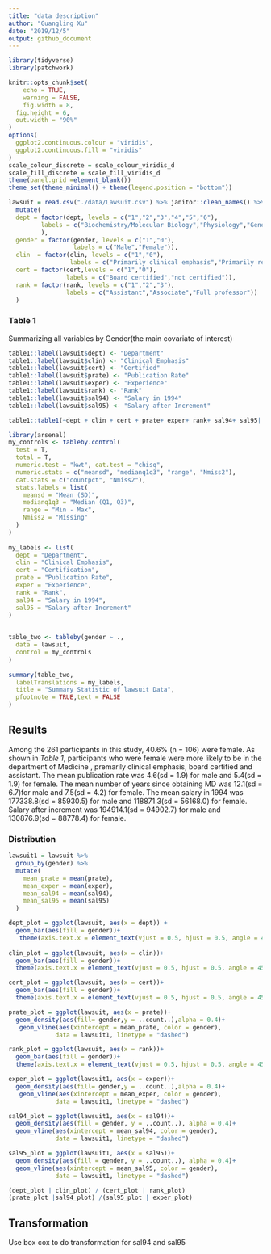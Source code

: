 ```yaml
---
title: "data description"
author: "Guangling Xu"
date: "2019/12/5"
output: github_document
---
```

```r
library(tidyverse)
library(patchwork)

knitr::opts_chunk$set(
    echo = TRUE,
    warning = FALSE,
    fig.width = 8, 
  fig.height = 6,
  out.width = "90%"
)
options(
  ggplot2.continuous.colour = "viridis",
  ggplot2.continuous.fill = "viridis"
)
scale_colour_discrete = scale_colour_viridis_d
scale_fill_discrete = scale_fill_viridis_d
theme(panel.grid =element_blank()) 
theme_set(theme_minimal() + theme(legend.position = "bottom"))
```


```r
lawsuit = read.csv("./data/Lawsuit.csv") %>% janitor::clean_names() %>% 
  mutate(
  dept = factor(dept, levels = c("1","2","3","4","5","6"),
         labels = c("Biochemistry/Molecular Biology","Physiology","Genetics","Pediatrics","Medicine","Surgery")
         ),
  gender = factor(gender, levels = c("1","0"),
                  labels = c("Male","Female")),
  clin  = factor(clin, levels = c("1","0"),
                 labels = c("Primarily clinical emphasis","Primarily research emphasis")),
  cert = factor(cert,levels = c("1","0"),
                labels = c("Board certified","not certified")),
  rank = factor(rank, levels = c("1","2","3"),
                labels = c("Assistant","Associate","Full professor"))
  )
```

### Table 1 

Summarizing all variables by Gender(the main covariate of interest)

```r

table1::label(lawsuit$dept) <- "Department"
table1::label(lawsuit$clin) <- "Clinical Emphasis"
table1::label(lawsuit$cert) <- "Certified"
table1::label(lawsuit$prate) <- "Publication Rate"
table1::label(lawsuit$exper) <- "Experience"
table1::label(lawsuit$rank) <- "Rank"
table1::label(lawsuit$sal94) <- "Salary in 1994"
table1::label(lawsuit$sal95) <- "Salary after Increment"

table1::table1(~dept + clin + cert + prate+ exper+ rank+ sal94+ sal95| gender, data = lawsuit)
```


```r
library(arsenal)
my_controls <- tableby.control(
  test = T,
  total = T,
  numeric.test = "kwt", cat.test = "chisq",
  numeric.stats = c("meansd", "medianq1q3", "range", "Nmiss2"),
  cat.stats = c("countpct", "Nmiss2"),
  stats.labels = list(
    meansd = "Mean (SD)",
    medianq1q3 = "Median (Q1, Q3)",
    range = "Min - Max",
    Nmiss2 = "Missing"
  )
)
 
my_labels <- list(
  dept = "Department",
  clin = "Clinical Emphasis",
  cert = "Certification",
  prate = "Publication Rate",
  exper = "Experience",
  rank = "Rank",
  sal94 = "Salary in 1994",
  sal95 = "Salary after Increment"
)

 
table_two <- tableby(gender ~ .,
  data = lawsuit,
  control = my_controls
)
 
summary(table_two,
  labelTranslations = my_labels,
  title = "Summary Statistic of lawsuit Data",
  pfootnote = TRUE,text = FALSE
)
```





Results
------------------------------
Among the 261 participants in this study, 40.6% (n = 106) were female. As shown in *Table 1*, participants who were female were more likely to be in the department of Medicine , premarily clinical emphasis, board certified and assistant. The mean publication rate was 4.6(sd = 1.9) for male and 5.4(sd = 1.9) for female. The mean number of years since obtaining MD was 12.1(sd = 6.7)for male and 7.5(sd = 4.2) for female. The mean salary in 1994 was 177338.8(sd = 85930.5) for male and 118871.3(sd = 56168.0) for female. Salary after increment was 194914.1(sd = 94902.7) for male and 130876.9(sd = 88778.4) for female. 



### Distribution

```r
lawsuit1 = lawsuit %>% 
  group_by(gender) %>% 
  mutate(
    mean_prate = mean(prate),
    mean_exper = mean(exper),
    mean_sal94 = mean(sal94),
    mean_sal95 = mean(sal95)
  )

dept_plot = ggplot(lawsuit, aes(x = dept)) +
  geom_bar(aes(fill = gender))+
   theme(axis.text.x = element_text(vjust = 0.5, hjust = 0.5, angle = 45))+ theme(legend.position = "top")
           
clin_plot = ggplot(lawsuit, aes(x = clin))+
  geom_bar(aes(fill = gender))+
  theme(axis.text.x = element_text(vjust = 0.5, hjust = 0.5, angle = 45))+ theme(legend.position = "top")

cert_plot = ggplot(lawsuit, aes(x = cert))+
  geom_bar(aes(fill = gender))+
  theme(axis.text.x = element_text(vjust = 0.5, hjust = 0.5, angle = 45))+ theme(legend.position = "top")

prate_plot = ggplot(lawsuit, aes(x = prate))+
  geom_density(aes(fill= gender,y = ..count..),alpha = 0.4)+
   geom_vline(aes(xintercept = mean_prate, color = gender),
             data = lawsuit1, linetype = "dashed")

rank_plot = ggplot(lawsuit, aes(x = rank))+
  geom_bar(aes(fill = gender))+
  theme(axis.text.x = element_text(vjust = 0.5, hjust = 0.5, angle = 45))+ theme(legend.position = "top")

exper_plot = ggplot(lawsuit1, aes(x = exper))+
  geom_density(aes(fill= gender,y = ..count..),alpha = 0.4)+
   geom_vline(aes(xintercept = mean_exper, color = gender),
             data = lawsuit1, linetype = "dashed")

sal94_plot = ggplot(lawsuit1, aes(x = sal94))+
  geom_density(aes(fill = gender, y = ..count..), alpha = 0.4)+
  geom_vline(aes(xintercept = mean_sal94, color = gender),
             data = lawsuit1, linetype = "dashed")

sal95_plot = ggplot(lawsuit1, aes(x = sal95))+
  geom_density(aes(fill = gender, y = ..count..), alpha = 0.4)+
  geom_vline(aes(xintercept = mean_sal95, color = gender),
             data = lawsuit1, linetype = "dashed")

(dept_plot | clin_plot) / (cert_plot | rank_plot)  
(prate_plot |sal94_plot) /(sal95_plot | exper_plot)
```

Transformation
-------------------------

Use box cox to do transformation for sal94 and sal95


